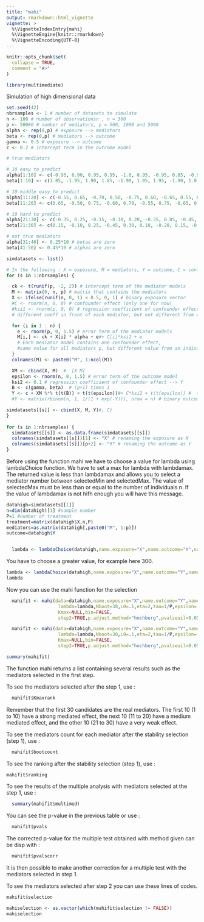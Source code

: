 ```yaml
---
title: "mahi"
output: rmarkdown::html_vignette
vignette: >
  %\VignetteIndexEntry{mahi}
  %\VignetteEngine{knitr::rmarkdown}
  %\VignetteEncoding{UTF-8}
---
```


```r
knitr::opts_chunk$set(
  collapse = TRUE,
  comment = "#>"
)
```

```r
library(multimediate)
```


Simulation of high dimensional data

```r
set.seed(42)
nbrsamples <- 1 # number of datasets to simulate
n <- 100 # number of observationsn , n = 300
p <- 500#0 # number of mediators, p = 500, 1000 and 5000
alpha <- rep(0,p) # exposure --> mediators
beta <- rep(0,p) # mediators --> outcome
gamma <- 0.5 # exposure --> outcome
c <- 0.2 # intercept term in the outcome model

# true mediators

# 10 easy to predict
alpha[1:10] <- c(-0.95, 0.90, 0.95, 0.95, -1.0, 0.95, -0.95, 0.85, -0.95, -1.0)*10
beta[1:10] <- c(1.85, -1.95, 1.90, 1.85, -1.90, 1.85, 1.95, -1.90, 1.0, 1.85)*10

# 10 middle easy to predict
alpha[11:20] <- c(-0.55, 0.65, -0.70, 0.50, -0.75, 0.60, -0.65, 0.55, 0.60, 0.70)*5
beta[11:20] <- c(0.65, -0.50, 0.75, -0.60, 0.70, -0.55, 0.75, -0.65, 0.65, -0.55)*5

# 10 hard to predict
alpha[21:30] <- c(-0.35, 0.25, -0.15, -0.10, 0.20, -0.35, 0.05, -0.45, 0.15, -0.10)*2.5
beta[21:30] <- c(0.15, -0.10, 0.25, -0.45, 0.30, 0.10, -0.20, 0.15, -0.25, 0.30)*2.5

# not true mediators
alpha[31:40] <- 0.25*10 # betas are zero
beta[41:50] <- 0.45*10 # alphas are zero

simdatasets <- list()

# In the following : X = exposure, M = mediators, Y = outcome, C = confounder
for (s in 1:nbrsamples) {

  ck <- t(runif(p, -2, 2)) # intercept term of the mediator models
  M <- matrix(0, n, p) # matrix that contains the mediators
  X <- ifelse(runif(n, 0, 1) < 0.5, 0, 1) # binary exposure vector
  #C <- rnorm(n, 0, 0) # confounder effect (only one for now)
  #ksi1 <- rnorm(p, 0, 0) # regression coefficient of confounder effect --> M, 
  # different coeff in front of each mediator, but not different from one individual to the other

  for (i in 1 : n) {
    e <- rnorm(p, 0, 1.5) # error term of the mediator models
    M[i,] <- ck + X[i] * alpha + e#+ C[i]*ksi1 + e  
    # Each mediator model contains one confounder effect,
    #same value for all mediators p, but different value from an individual to the other
  }
  colnames(M) <- paste0("M", 1:ncol(M))

  XM <- cbind(X, M)  #  [X M]
  epsilon <- rnorm(n, 0, 1.5) # error term of the outcome model
  ksi2 <- 0.1 # regression coefficient of confounder effect --> Y
  B <- c(gamma, beta)  # (p+1) times 1
  Y <- c + XM %*% t(t(B)) + t(t(epsilon))#+ C*ksi2 + t(t(epsilon)) #  the response vector
  #Y <- matrix(rbinom(n, 1, 1/(1 + exp(-Y))), nrow = n) # binary outcome

simdatasets[[s]] <- cbind(X, M, Y)#, C)
}
   
for (s in 1:nbrsamples) {
  simdatasets[[s]] <- as.data.frame(simdatasets[[s]])
  colnames(simdatasets[[s]])[1] <- "X" # renaming the exposure as X
  colnames(simdatasets[[s]])[p+2] <- "Y" # renaming the outcome as Y
}
```


Before using the function mahi we have to choose a value for lambda using lambdaChoice function. We have to set a max for lambda with lambdamax. The returned value is less than lambdamax and allows you to select a mediator number between selectedMin and selectedMax. The value of selectedMax must be less than or equal to the number of individuals n. If the value of lambdamax is not hifh enough you will have this message. 

```r
datahigh=simdatasets[[1]]
n=dim(datahigh)[1] #sample number
P=1 #number of treatment
treatment=matrix(datahigh$X,n,P)
mediators=as.matrix(datahigh[,paste0("M", 1:p)])
outcome=datahigh$Y


  lambda <- lambdaChoice(datahigh,name.exposure="X",name.outcome="Y",name.mediators=paste0("M", 1:p),lambdamax=10,selectedMin=n/2,selectedMax=n,L0=.1,eta=2,tau=1/P,epsilon=.001)

```

You have to choose a greater value, for example here 300.
```r
lambda <- lambdaChoice(datahigh,name.exposure="X",name.outcome="Y",name.mediators=paste0("M", 1:p),lambdamax=500,selectedMin=n/2,selectedMax=n,L0=.1,eta=2,tau=1/P,epsilon=.001)
lambda
```

Now you can use the mahi function for the selection
```r
  mahifit <- mahi(data=datahigh,name.exposure="X",name.outcome="Y",name.mediators=paste0("M", 1:p),
                   lambda=lambda,Nboot=30,L0=.1,eta=2,tau=1/P,epsilon=.001,
                   Kmax=NULL,bin=FALSE,
                   step2=TRUE,p.adjust.method="hochberg",pvalseuil=0.05)
```

```r
  mahifit <- mahi(data=datahigh,name.exposure="X",name.outcome="Y",name.mediators=paste0("M", 1:p),
                   lambda=lambda,Nboot=30,L0=.1,eta=2,tau=1/P,epsilon=.001,
                   Kmax=NULL,bin=FALSE,
                   step2=TRUE,p.adjust.method="hochberg",pvalseuil=0.05)
```


```r
summary(mahifit)
```

The function mahi returns a list containing several results such as the mediators selected in the first step. 


To see the mediators selected after the step 1, use :
```r
  mahifit$Kmaxrank
```
Remember that the first 30 candidates are the real mediators. The first 10 (1 to 10) have a strong mediated effect, the next 10 (11 to 20) have a medium mediated effect, and the other 10 (21 to 30) have a very weak effect.


To see the mediators count for each mediator after the stability selection (step 1), use :
```r
  mahifit$bootcount
```

To see the ranking after the stability selection (step 1), use :
```r
mahifit$ranking
```


To see the results of the multiple analysis with mediators selected at the step 1, use :
```r
  summary(mahifit$multimed)
```

You can see the p-value in the previous table or use :
```r
  mahifit$pvals
```


The corrected p-value for the multiple test obtained with method given can be disp with :
```r
  mahifit$pvalscorr
```
It is then possible to make another correction for a multiple test with the mediators selected in step 1.

To see the mediators selected after step 2 you can use these lines of codes.
```r
mahifit$selection

mahiselection <- as.vector(which(mahifit$selection != FALSE))
mahiselection
```
